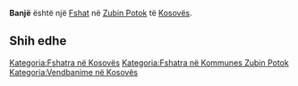 {{Fshat në Kosovës
 | Emri                = Banjë
| sqi_N_name = Banjë
| sqi_N_FULL_NAME_RO = Banjë
| sqi_N_FULL_NAME_ND_RO = Banje
| sqi_N_SORT_NAME_RG = BANJE
| sqi_N_FULL_NAME_RG = Banjë
| sqi_N_FULL_NAME_ND_RG = Banje
| sqi_V_name = Bajë
| sqi_V_FULL_NAME_RO = Bajë Banjë e Ibrit
| sqi_V_FULL_NAME_ND_RO = Baje Banje e Ibrit
| sqi_V_SORT_NAME_RG = BAJE BANJEEIBRIT
| sqi_V_FULL_NAME_RG = Bajë Banjë e Ibrit
| sqi_V_FULL_NAME_ND_RG = Baje Banje e Ibrit
| srp_N_name = Banje
| srp_N_FULL_NAME_RO = Banje
| srp_N_FULL_NAME_ND_RO = Banje
| srp_N_SORT_NAME_RG = BANJE
| srp_N_FULL_NAME_RG = Banje
| srp_N_FULL_NAME_ND_RG = Banje
| srp_NS_name = Бања
| srp_NS_FULL_NAME_RO = Бања
| srp_NS_FULL_NAME_ND_RO = Бања
| srp_NS_SORT_NAME_RG = БАЊА
| srp_NS_FULL_NAME_RG = Бања
| srp_NS_FULL_NAME_ND_RG = Бања

 | Emri (Rasa dhanore) = 
 | Figura              = 
 | Shteti              = Kosovo
 | Komuna              = Zubin Potok
 | Kodi postar         = 
 | Sipërfaqja          = 

 | Popullsia           = 

 | Regj. i popullsisë  = 
 | Dend. e popullsisë  = 
 | Faqja zyrtare       = 
 <!--- Koordinatat ----> 
 | Gjerësia            = 42.970278
 | Gjatësia            = 20.563056
 | Lartësia            = 
}}
'''Banjë''' është një [[Fshat]] në [[Zubin Potok]] të [[Kosovës]].

<!-- == Gjeografia == -->
<!-- == Historia == -->
<!-- == Demografia == -->
== Shih edhe ==
{{Komuna Zubin Potok}}
{{Kosovo-Administrata-Cung}}

[[Kategoria:Fshatra në Kosovës]]
[[Kategoria:Fshatra në Kommunes Zubin Potok]]
[[Kategoria:Vendbanime në Kosovës]]